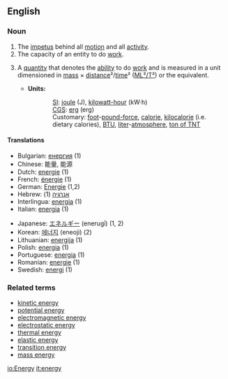 ==English==

===Noun===
{{en-noun|energy|energies}}

# The [[impetus]] behind all [[motion]] and all [[activity]].  
# The capacity of an entity to do [[work]].
# {{physics}} A [[quantity]] that denotes the [[ability]] to do [[work]] and is measured in a unit dimensioned in [[mass]] × [[distance]]²/[[time]]² ([[ML²/T²]]) or the equivalent.
#*'''Units:'''
#::[[SI]]: [[joule]] (J), [[kilowatt-hour]] (kW·h)<!--in a strict sense, hours are not part of SI but are acceptable for use with SI-->
#::[[CGS]]: [[erg]] (erg)
#::Customary: [[foot]]-[[pound-force]], [[calorie]], [[kilocalorie]] (i.e. dietary calories), [[BTU]], [[liter]]-[[atmosphere]], [[ton of TNT]] 

====Translations====
{{top}}
*Bulgarian: [[енергия]] {{f}} (1)
*Chinese: 能量, 能源
*Dutch: [[energie]] {{f}} (1)
*French: [[énergie]] {{f}} (1)
*German: [[Energie]] {{f}} (1,2)
*Hebrew: [[אנרגיה]] {{f}} (1)
*Interlingua: [[energia]] (1)
*Italian:  [[energia]] {{f}} (1)
{{mid}}
*Japanese: [[エネルギー]] (enerugī) (1, 2)
*Korean: [[에너지]] (eneoji) (2)
*Lithuanian: [[energija]] {{f}} (1)
*Polish: [[energia]] {{f}} (1)
*Portuguese: [[energia]] {{f}} (1)
*Romanian: [[energie]] {{f}} (1)
*Swedish: [[energi]] {{c}} (1)
{{bottom}}

===Related terms===
*[[kinetic energy]]
*[[potential energy]]
*[[electromagnetic energy]]
*[[electrostatic energy]]
*[[thermal energy]]
*[[elastic energy]]
*[[transition energy]]
*[[mass energy]]

[[io:Energy]]
[[it:energy]]